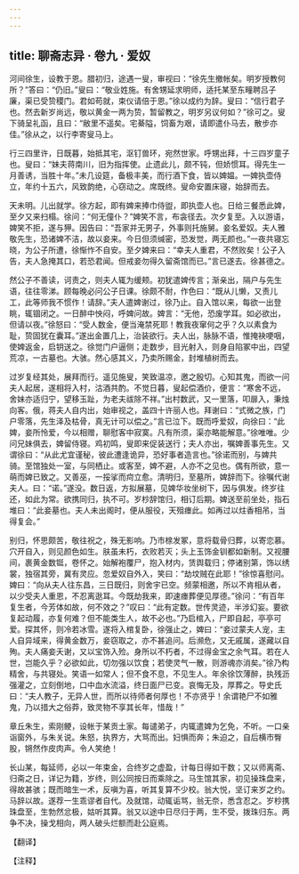```yaml
---
---
---
```

title: 聊斋志异 · 卷九 · 爱奴
---

河间徐生，设教于恩。腊初归，途遇一叟，审视曰：“徐先生撤帐矣。明岁授教何所？”答曰：“仍旧。”叟曰：“敬业姓施。有舍甥延求明师，适托某至东疃聘吕子廉，渠已受贽稷门。君如苟就，束仪请倍于恩。”徐以成约为辞。叟曰：“信行君子也。然去新岁尚远，敬以黄金一两为贽，暂留教之，明岁另议何如？”徐可之。叟下骑呈礼函，且曰：“敝里不遥矣。宅綦隘，饲畜为艰，请即遣仆马去，散步亦佳。”徐从之，以行李寄叟马上。

行三四里许，日既暮，始抵其宅，沤钉兽环，宛然世家。呼甥出拜，十三四岁童子也。叟曰：“妹夫蒋南川，旧为指挥使。止遗此儿，颇不钝，但娇惯耳。得先生一月善诱，当胜十年。”未几设筵，备极丰美，而行酒下食，皆以婢媪。一婢执壶侍立，年约十五六，风致韵绝，心窃动之。席既终。叟命安置床寝，始辞而去。

天未明。儿出就学。徐方起，即有婢来捧巾侍盥，即执壶人也。日给三餐悉此婢，至夕又来扫榻。徐问：“何无僮仆？”婢笑不言，布衾径去。次夕复至。入以游语，婢笑不拒，遂与狎。因告曰：“吾家并无男子，外事则托施舅。妾名爱奴。夫人雅敬先生，恐诸婢不洁，故以妾来。今日但须缄密，恐发觉，两无颜也。”一夜共寝忘晓，为公子所遭，徐惭怍不自安。至夕婢来曰：“幸夫人重君，不然败矣！公子入告，夫人急掩其口，若恐君闻。但戒妾勿得久留斋馆而已。”言已遂去。徐甚德之。

然公子不善读，诃责之，则夫人辄为缓颊。初犹遣婢传言；渐亲出，隔户与先生语，往往零涕。顾每晚必问公子日课。徐颇不耐，作色曰：“既从儿懒，又责儿工，此等师我不惯作！请辞。”夫人遣婢谢过，徐乃止。自入馆以来，每欲一出登眺，辄锢闭之。一日醉中怏闷，呼婢问故。婢言：“无他，恐废学耳。如必欲出，但请以夜。”徐怒曰：“受人数金，便当淹禁死耶！教我夜窜何之乎？久以素食为耻，贽固犹在囊耳。”遂出金置几上，治装欲行。夫人出，脉脉不语，惟掩袂哽咽，使婢返金，启钥送之。徐觉门户逼侧；走数步，目光射入，则身自陷冢中出，四望荒凉，一古墓也。大骇。然心感其义，乃卖所赐金，封堆植树而去。

过岁复经其处，展拜而行。遥见施叟，笑致温凉，邀之殷切。心知其鬼，而欲一问夫人起居，遂相将入村，沽酒共酌。不觉日暮，叟起偿酒价，便言：“寒舍不远，舍妹亦适归宁，望移玉趾，为老夫祓除不祥。”出村数武，又一里落，叩扉入，秉烛向客。俄，蒋夫人自内出，始审视之，盖四十许丽人也。拜谢曰：“式微之族，门户零落，先生泽及枯骨，真无计可以偿之。”言已泣下。既而呼爱奴，向徐曰：“此婢，妾所怜爱，今以相赠，聊慰客中寂寞。凡有所须，渠亦略能解意。”徐唯唯。少问兄妹俱去，婢留侍寝。鸡初鸣，叟即来促装送行；夫人亦出，嘱婢善事先生。又谓徐曰：“从此尤宜谨秘，彼此遭逢诡异，恐好事者造言也。”徐诺而别，与婢共骑。至馆独处一室，与同栖止。或客至，婢不避，人亦不之见也。偶有所欲，意一萌而婢已致之。又善巫，一挼挲而疴立愈。清明归，至墓所，婢辞而下。徐嘱代谢夫人。曰：“诺。”遂没。数日返，方拟展墓，见婢华妆坐树下，因与俱发。终岁往还，如此为常。欲携同归，执不可。岁杪辞馆归，相订后期。婢送至前坐处，指石堆曰：“此妾墓也。夫人未出阁时，便从服役，天殂瘗此。如再过以炷香相吊，当得复会。”

别归，怀思颇苦，敬往祝之，殊无影响。乃市榇发冢，意将载骨归葬，以寄恋慕。穴开自入，则见颜色如生。肤虽未朽，衣败若灭；头上玉饰金钏都如新制。又视腰间，裹黄金数铤，卷怀之。始解袍覆尸，抱入材内，赁舆载归；停诸别第，饰以绣裳，独宿其旁，冀有灵应。忽爱奴自外入，笑曰：“劫坟贼在此耶！”徐惊喜慰问。婢曰：“向从夫人往东昌，三日既归，则舍宇已空。频蒙相邀，所以不肯相从者，以少受夫人重恩，不忍离逖耳。今既劫我来，即速瘗葬便见厚德。”徐问：“有百年复生者，今芳体如故，何不效之？”叹曰：“此有定数。世传灵迹，半涉幻妄。要欲复起动履，亦复何难？但不能类生人，故不必也。”乃启棺入，尸即自起，亭亭可爱。探其怀，则冷若冰雪。遂将入棺复卧，徐强止之，婢曰：“妾过蒙夫人宠，主人自异域来，得黄金数万，妾窃取之，亦不甚追问。后濒危，又无戚属，遂藏以自殉。夫人痛妾夭谢，又以宝饰入殓。身所以不朽者，不过得金宝之余气耳。若在人世，岂能久乎？必欲如此，切勿强以饮食；若使灵气一散，则游魂亦消矣。”徐乃构精舍，与共寝处。笑语一如常人；但不食不息，不见生人。年余徐饮薄醉，执残沥强灌之，立刻倒地，口中血水流溢，终日面尸已变。哀悔无及，厚葬之。导史氏曰：“夫人教子，无异人世，而所以待师者何厚也！不亦贤乎！余谓艳尸不如雅鬼，乃以措大之俗莽，致灵物不享其长年，惜哉！”

章丘朱生，索刚鲠，设帐于某贡土家。每谴弟子，内辄遣婢为乞免，不听。一口亲诣窗外，与朱关说。朱怒，执界方，大骂而出。妇惧而奔；朱迫之，自后横市臀股，锵然作皮肉声。令人笑绝！

长山某，每延师，必以一年束金，合终岁之虚盈，计每日得如干数；又以师离斋、归斋之日，详记为籍，岁终，则公同按日而乘除之。马生馆其家，初见操珠盘来，得故甚骇；既而暗生一术，反嗔为喜，听其复算不少校。翁大悦，坚订来岁之约。马辞以故。遂荐一生乖谬者自代。及就馆，动辄诟骂，翁无奈，悉含忍之。岁杪携珠盘至，生勃然忿极，姑听其算。翁又以途中日尽归于两，生不受，拨珠归东。两争不决，操戈相向，两人破头烂额而赴公庭焉。

【翻译】

【注释】

